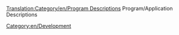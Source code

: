 [[Translation:Category/en/Program Descriptions]]{{en/-}}
Program/Application Descriptions

[[Category:en/Development]]